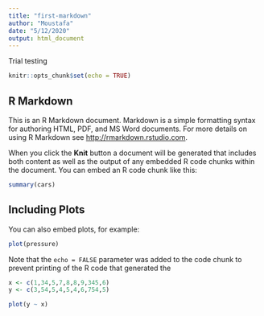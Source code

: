 ```yaml
---
title: "first-markdown"
author: "Moustafa"
date: "5/12/2020"
output: html_document
---
```



Trial testing

```r
knitr::opts_chunk$set(echo = TRUE)
```

## R Markdown

This is an R Markdown document. Markdown is a simple formatting syntax for authoring HTML, PDF, and MS Word documents. For more details on using R Markdown see <http://rmarkdown.rstudio.com>.

When you click the **Knit** button a document will be generated that includes both content as well as the output of any embedded R code chunks within the document. You can embed an R code chunk like this:

```r
summary(cars)
```

## Including Plots

You can also embed plots, for example:

```r
plot(pressure)
```

Note that the `echo = FALSE` parameter was added to the code chunk to prevent printing of the R code that generated the 

```r
x <- c(1,34,5,7,8,8,9,345,6)
y <- c(3,54,5,4,5,4,6,754,5)

plot(y ~ x)

```

